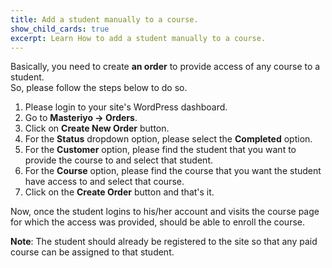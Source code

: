 ```yaml
---
title: Add a student manually to a course.
show_child_cards: true
excerpt: Learn How to add a student manually to a course. 
---
```


Basically, you need to create **an order** to provide access of any course to a student.<br />
So, please follow the steps below to do so.

1. Please login to your site's WordPress dashboard.
2. Go to **Masteriyo -> Orders**.
3. Click on **Create New Order** button.
4. For the **Status** dropdown option, please select the **Completed** option.
5. For the **Customer** option, please find the student that you want to provide the course to and select that student.
6. For the **Course** option, please find the course that you want the student have access to and select that course.
7. Click on the **Create Order** button and that's it.

Now, once the student logins to his/her account and visits the course page for which the access was provided, should be able to enroll the course.

<callout> **Note**: The student should already be registered to the site so that any paid course can be assigned to that student. </callout>

